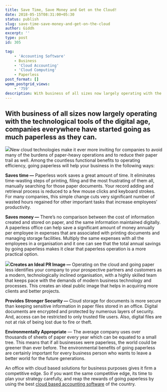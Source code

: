 ```yaml
---
title: Save Time, Save Money and Get on the Cloud!
date: 2018-05-15T08:31:00+05:30
status: publish
slug: save-time-save-money-and-get-on-the-cloud
author: Giddh
excerpt: ''
type: post
id: 305

tag:
    - 'Accounting Software'
    - Business
    - 'Cloud Accounting'
    - 'Cloud Computing'
    - Paperless
post_format: []
wpmm_postgrid_views:
    - '759'
description: With business of all sizes now largely operating with the technological tools of the digital age, companies everywhere have started going as
---
```

**With business of all sizes now largely operating with the technological tools of the digital age, companies everywhere have started going as much paperless as they can.**
----------------------------------------------------------------------------------------------------------------------------------------------------------------------------

<img class="wp-block-image size-large" src ="https://miro.medium.com/max/656/1*nT9GdR5Bj80tYQebx1OKKw.jpeg" />New cloud technologies make it ever more inviting for companies to avoid many of the burdens of paper-heavy operations and to reduce their paper trail as well. Among the countless functional benefits to operating efficiency, going paperless will help your business in the following ways:

**Saves time —** Paperless work saves a great amount of time. It eliminates time-wasting steps of printing, filing and the most frustrating of them all, manually searching for those paper documents. Your record adding and retrieval process is reduced to a few mouse clicks and keyboard strokes. For many companies, this simple change cuts very significant number of wasted hours regained for other important tasks that increase employees’ productivity.

**Saves money —** There’s no comparison between the cost of information created and stored on paper, and the same information maintained digitally. A paperless office can help save a significant amount of money annually per employee in expenses that are associated with printing documents and managing storage facilities. Multiply the same expenses with all the employees in a organisation and it one can see that the total annual savings by going paperless makes it clear that paperless operation is a more practical option.

<img class="aligncenter size-large" src = "https://miro.medium.com/max/288/1*O9d7zNoMSOqAF55VvsFZhA.jpeg" />**Creates an Ideal PR Image —** Operating on the cloud and going paper less identifies your company to your prospective partners and customers as a modern, technologically inclined organisation, with a highly skilled team that keeps pace with the demands of modern business technology and processes. This creates an ideal public image that helps in acquiring more clients and better projects.

**Provides Stronger Security —** Cloud storage for documents is more secure than keeping sensitive information in paper files stored in an office. Digital documents are encrypted and protected by numerous layers of security. And, access can be restricted to only trusted file users. Also, digital files are not at risk of being lost due to fire or theft.

**Environmentally Appropriate** — The average company uses over thousands of sheets of paper every year which can be equated to a small tree. This means that if all businesses were paperless, the world could be greener than ever before. The environmental benefits of going paperless are certainly important for every business person who wants to leave a better world for the future generations.

An office with cloud based solutions for business purposes gives it firm a competitive edge. So if you want the same competitive edge, its time to plan your strategy carefully, and reap the rewards of going paperless by using the best [cloud based accounting software](https://giddh.com/) of the country.